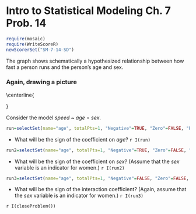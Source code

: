 Intro to Statistical Modeling Ch. 7 Prob. 14
========================================================
```r
require(mosaic)
require(WriteScoreR)
newScorerSet("SM-7-14-SD")
```

The graph shows schematically a hypothesized relationship between how fast a person runs and the person's age and sex.

### Again, drawing a picture
\centerline{\begin{tikzpicture}[scale=1]
\draw[->] (0,0) -- node[below] {Age} (5,0);
\draw[->] (0,0) -- node[above,sloped] {Speed} (0,5);
\draw[ultra thick,blue] (.7,5) -- node[above,sloped,pos=.2] {Men} (3.5,.5);
\draw[ultra thick,black] (.5,3) -- node[above,sloped,pos=.8] {Women} (4.5,2);
\end{tikzpicture}}


Consider the model *speed* ~ *age* $\star$ *sex*. 

```r
run=selectSet(name="age", totalPts=1, "Negative"=TRUE, "Zero"=FALSE, "Positive"=FALSE, "No way to tell, even roughly, from the information given"=FALSE)
```
* What will be the sign of the coefficient on *age*? `r I(run)`

```r
run2=selectSet(name="age", totalPts=1, "Negative"=TRUE, "Zero"=FALSE, "Positive"=FALSE)
```
* What will be the sign of the coefficient on *sex*?  (Assume that the *sex* variable is an indicator for women.) `r I(run2)`

```r
run3=selectSet(name="age", totalPts=1, "Negative"=FALSE, "Zero"=FALSE, "Positive"=TRUE, "There is no interaction coefficient"=FALSE, "No way to tell, even roughly, from the information given"=FALSE)
```
* What will be the sign of the interaction coefficient? (Again, assume that the *sex* variable is an indicator for women.) `r I(run3)`


`r I(closeProblem())`

